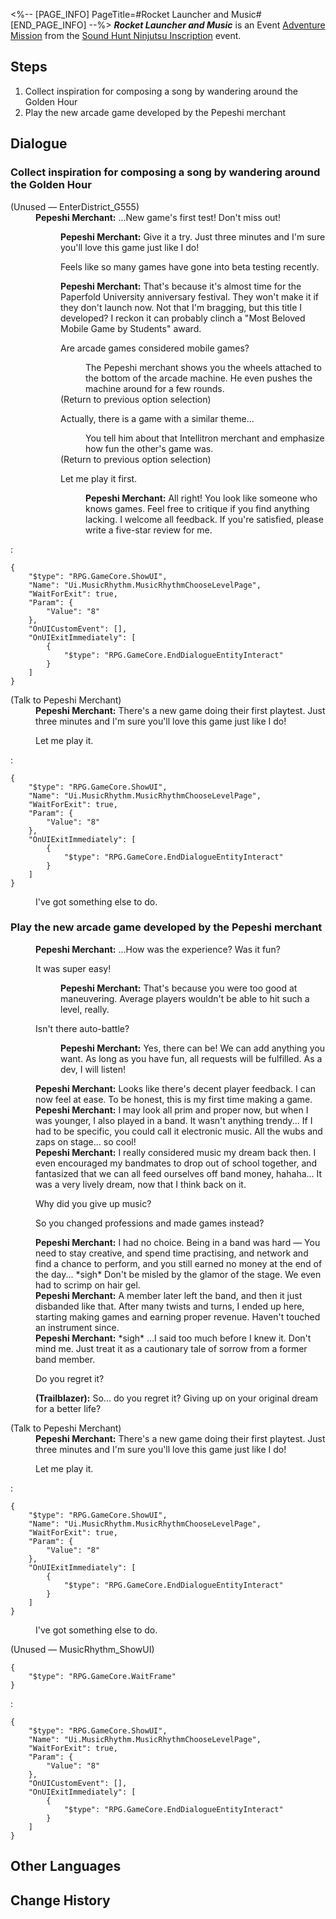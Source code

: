 <%-- [PAGE_INFO]
PageTitle=#Rocket Launcher and Music#
[END_PAGE_INFO] --%>
{{Stub|Dialogue.}}
{{Mission Infobox
|id            = 8026117
|title         = 
|image         = <!--Mission Rocket Launcher and Music.png-->
|type          = Adventure
|event_name    = Sound Hunt Ninjutsu Inscription
|chapter       = Sound Hunt Ninjutsu Inscription
|requirements  = {{subst:void|<!--Unknown: {"Type":"Manual"}-->}}
|summary       = <!--official mission summary from Fate's Atlas-->
|characters    = Pepeshi Merchant; Trailblazer
|startLocation = [[Penacony]] - [[Golden Hour]]
|world         = Penacony
|area          = Golden Hour
|prev          = 
|next          = 
|rewards       = Credit*5,000
}}
'''''Rocket Launcher and Music''''' is an Event [[Adventure Mission]] from the [[Sound Hunt Ninjutsu Inscription]] event.

==Steps==
# Collect inspiration for composing a song by wandering around the Golden Hour
# Play the new arcade game developed by the Pepeshi merchant

<!--
==Gameplay Notes==

--><!--
==Trial Character==

-->
==Dialogue==
{{Stub Dialogue}}
===Collect inspiration for composing a song by wandering around the Golden Hour{{subst:void|<!--802611701-->}}===
{{Mission Description|type=adventure|location=Golden Hour|You've become the manager of the music party's performing band, and now your band needs to complete 3 performances on the stage in the middle of the campus.<br />Wander around the Golden Hour to help Rappa collect inspiration for composing.}}
{{Dialogue Start}}

;(Unused &mdash; EnterDistrict_G555)
:'''Pepeshi Merchant:''' ...New game's first test! Don't miss out!
::'''Pepeshi Merchant:''' Give it a try. Just three minutes and I'm sure you'll love this game just like I do!
::{{DIcon|Arrow}} Feels like so many games have gone into beta testing recently.
::'''Pepeshi Merchant:''' That's because it's almost time for the Paperfold University anniversary festival. They won't make it if they don't launch now. Not that I'm bragging, but this title I developed? I reckon it can probably clinch a "Most Beloved Mobile Game by Students" award.
::{{tx}}
::{{DIcon|Talk}} Are arcade games considered mobile games?
:::The Pepeshi merchant shows you the wheels attached to the bottom of the arcade machine. He even pushes the machine around for a few rounds.
:::{{tx}}
::;(Return to previous option selection)
::{{DIcon|Talk}} Actually, there is a game with a similar theme...
:::You tell him about that Intellitron merchant and emphasize how fun the other's game was.
:::{{tx}}
::;(Return to previous option selection)
::{{DIcon|Arrow}} Let me play it first.
:::'''Pepeshi Merchant:''' All right! You look like someone who knows games. Feel free to critique if you find anything lacking. I welcome all feedback. If you're satisfied, please write a five-star review for me.
:::{{tx}}
:<pre>{
	"$type": "RPG.GameCore.ShowUI",
	"Name": "Ui.MusicRhythm.MusicRhythmChooseLevelPage",
	"WaitForExit": true,
	"Param": {
		"Value": "8"
	},
	"OnUICustomEvent": [],
	"OnUIExitImmediately": [
		{
			"$type": "RPG.GameCore.EndDialogueEntityInteract"
		}
	]
}</pre>

;(Talk to Pepeshi Merchant)
:'''Pepeshi Merchant:''' There's a new game doing their first playtest. Just three minutes and I'm sure you'll love this game just like I do!
:{{DIcon|Travel Log}} Let me play it.
:<pre>{
	"$type": "RPG.GameCore.ShowUI",
	"Name": "Ui.MusicRhythm.MusicRhythmChooseLevelPage",
	"WaitForExit": true,
	"Param": {
		"Value": "8"
	},
	"OnUIExitImmediately": [
		{
			"$type": "RPG.GameCore.EndDialogueEntityInteract"
		}
	]
}</pre>
:{{DIcon|Exit}} I've got something else to do.

{{Dialogue End}}

===Play the new arcade game developed by the Pepeshi merchant{{subst:void|<!--802611704-->}}===
{{Mission Description|type=adventure|location=Golden Hour|update|You've become the manager of the music party's performing band, and now your band needs to complete 3 performances on the stage in the middle of the campus.<br />Obtain a record of Brother Hanu's beats to help Rappa collect inspiration for composing.}}
{{Dialogue Start}}
:{{tx}}
:'''Pepeshi Merchant:''' ...How was the experience? Was it fun?
:{{DIcon|Arrow}} It was super easy!
::'''Pepeshi Merchant:''' That's because you were too good at maneuvering. Average players wouldn't be able to hit such a level, really.
:{{DIcon|Arrow}} Isn't there auto-battle?
::'''Pepeshi Merchant:''' Yes, there can be! We can add anything you want. As long as you have fun, all requests will be fulfilled. As a dev, I will listen!
:'''Pepeshi Merchant:''' Looks like there's decent player feedback. I can now feel at ease. To be honest, this is my first time making a game.
:'''Pepeshi Merchant:''' I may look all prim and proper now, but when I was younger, I also played in a band. It wasn't anything trendy... If I had to be specific, you could call it electronic music. All the wubs and zaps on stage... so cool!
:'''Pepeshi Merchant:''' I really considered music my dream back then. I even encouraged my bandmates to drop out of school together, and fantasized that we can all feed ourselves off band money, hahaha... It was a very lively dream, now that I think back on it.
:{{DIcon|Arrow}} Why did you give up music?
:{{DIcon|Arrow}} So you changed professions and made games instead?
:'''Pepeshi Merchant:''' I had no choice. Being in a band was hard &mdash; You need to stay creative, and spend time practising, and network and find a chance to perform, and you still earned no money at the end of the day... *sigh* Don't be misled by the glamor of the stage. We even had to scrimp on hair gel.
:'''Pepeshi Merchant:''' A member later left the band, and then it just disbanded like that. After many twists and turns, I ended up here, starting making games and earning proper revenue. Haven't touched an instrument since.
:'''Pepeshi Merchant:''' *sigh* ...I said too much before I knew it. Don't mind me. Just treat it as a cautionary tale of sorrow from a former band member.
:{{DIcon|Arrow}} Do you regret it?
:'''(Trailblazer):''' So... do you regret it? Giving up on your original dream for a better life?
:{{tx}}
:{{tx}}

;(Talk to Pepeshi Merchant)
:'''Pepeshi Merchant:''' There's a new game doing their first playtest. Just three minutes and I'm sure you'll love this game just like I do!
:{{DIcon|Travel Log}} Let me play it.
:<pre>{
	"$type": "RPG.GameCore.ShowUI",
	"Name": "Ui.MusicRhythm.MusicRhythmChooseLevelPage",
	"WaitForExit": true,
	"Param": {
		"Value": "8"
	},
	"OnUIExitImmediately": [
		{
			"$type": "RPG.GameCore.EndDialogueEntityInteract"
		}
	]
}</pre>
:{{DIcon|Exit}} I've got something else to do.

;(Unused &mdash; MusicRhythm_ShowUI)
<pre>{
	"$type": "RPG.GameCore.WaitFrame"
}</pre>
:<pre>{
	"$type": "RPG.GameCore.ShowUI",
	"Name": "Ui.MusicRhythm.MusicRhythmChooseLevelPage",
	"WaitForExit": true,
	"Param": {
		"Value": "8"
	},
	"OnUICustomEvent": [],
	"OnUIExitImmediately": [
		{
			"$type": "RPG.GameCore.EndDialogueEntityInteract"
		}
	]
}</pre>
{{Dialogue End}}

==Other Languages==
{{Other Languages
|en   = Rocket Launcher and Music
|zhs  = 火箭筒与音乐
|zht  = 火箭筒與音樂
|ja   = ロケランとミュージック
|ko   = 로켓 발사기와 음악
|es   = Música y lanzacohetes
|fr   = Missilia Sound System
|ru   = Ракетница и музыка
|th   = ปืนบาซูก้าและดนตรี
|vi   = Ống Phóng Hỏa Tiễn Và Âm Nhạc
|de   = Musik und Raketenwerfer
|id   = Bazoka dan Musik
|pt   = Lançador de Foguetes e Música
}}

==Change History==
{{Change History|2.6}}
